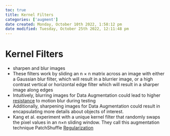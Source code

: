 ```yaml
---
toc: true
title: Kernel Filters
categories: ['augment']
date created: Monday, October 10th 2022, 1:58:12 pm
date modified: Tuesday, October 25th 2022, 12:11:48 pm
---
```


# Kernel Filters
- sharpen and blur images
- These filters work by sliding an n × n matrix across an image with either a Gaussian blur filter, which will result in a blurrier image, or a high contrast vertical or horizontal edge filter which will result in a sharper image along edges
- Intuitively, blurring images for Data Augmentation could lead to higher [resistance](resistance.qmd) to motion blur during testing
- Additionally, sharpening images for Data Augmentation could result in encapsulating more details about objects of interest.
- Kang et al. experiment with a unique kernel filter that randomly swaps the pixel values in an n×n sliding window. They call this augmentation technique PatchShuffle [Regularization](Regularization.qmd)



